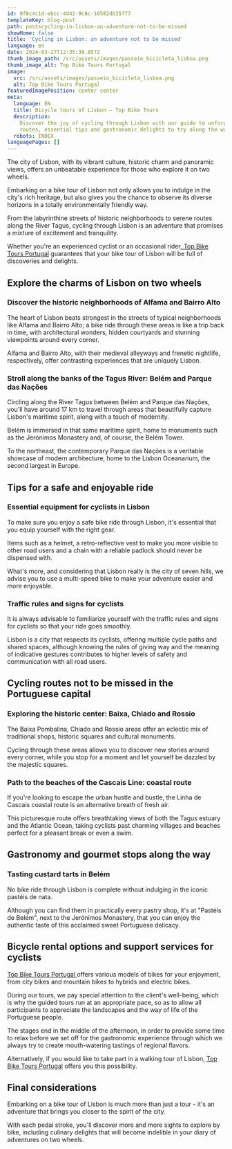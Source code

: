 ```yaml
---
id: 9f8c4c1d-ebcc-4d42-9c8c-10582db35ff7
templateKey: blog-post
path: postscycling-in-lisbon-an-adventure-not-to-be-missed
showHome: false
title: 'Cycling in Lisbon: an adventure not to be missed'
language: en
date: 2024-03-27T12:35:38.857Z
thumb_image_path: /src/assets/images/passeio_bicicleta_lisboa.png
thumb_image_alt: Top Bike Tours Portugal
image:
  src: /src/assets/images/passeio_bicicleta_lisboa.png
  alt: Top Bike Tours Portugal
featuredImagePosition: center center
meta:
  language: EN
  title: Bicycle tours of Lisbon – Top Bike Tours
  description:
    Discover the joy of cycling through Lisbon with our guide to unforgettable
    routes, essential tips and gastronomic delights to try along the way.
  robots: INDEX
languagePages: []
---
```


The city of Lisbon, with its vibrant culture, historic charm and panoramic
views, offers an unbeatable experience for those who explore it on two wheels.

Embarking on a bike tour of Lisbon not only allows you to indulge in the city's
rich heritage, but also gives you the chance to observe its diverse horizons in
a totally environmentally friendly way.

From the labyrinthine streets of historic neighborhoods to serene routes along
the River Tagus, cycling through Lisbon is an adventure that promises a mixture
of excitement and tranquility.

Whether you're an experienced cyclist or an occasional
rider,[ Top Bike Tours Portugal](https://topbiketoursportugal.com/) guarantees
that your bike tour of Lisbon will be full of discoveries and delights.

## Explore the charms of Lisbon on two wheels

### Discover the historic neighborhoods of Alfama and Bairro Alto

The heart of Lisbon beats strongest in the streets of typical neighborhoods like
Alfama and Bairro Alto; a bike ride through these areas is like a trip back in
time, with architectural wonders, hidden courtyards and stunning viewpoints
around every corner.

Alfama and Bairro Alto, with their medieval alleyways and frenetic nightlife,
respectively, offer contrasting experiences that are uniquely Lisbon.

### Stroll along the banks of the Tagus River: Belém and Parque das Nações

Circling along the River Tagus between Belém and Parque das Nações, you'll have
around 17 km to travel through areas that beautifully capture Lisbon's maritime
spirit, along with a touch of modernity.

Belém is immersed in that same maritime spirit, home to monuments such as the
Jerónimos Monastery and, of course, the Belém Tower.

To the northeast, the contemporary Parque das Nações is a veritable showcase of
modern architecture, home to the Lisbon Oceanarium, the second largest in
Europe.

## Tips for a safe and enjoyable ride

### Essential equipment for cyclists in Lisbon

To make sure you enjoy a safe bike ride through Lisbon, it's essential that you
equip yourself with the right gear.

Items such as a helmet, a retro-reflective vest to make you more visible to
other road users and a chain with a reliable padlock should never be dispensed
with.

What's more, and considering that Lisbon really is the city of seven hills, we
advise you to use a multi-speed bike to make your adventure easier and more
enjoyable.

### Traffic rules and signs for cyclists

It is always advisable to familiarize yourself with the traffic rules and signs
for cyclists so that your ride goes smoothly.

Lisbon is a city that respects its cyclists, offering multiple cycle paths and
shared spaces, although knowing the rules of giving way and the meaning of
indicative gestures contributes to higher levels of safety and communication
with all road users.

## Cycling routes not to be missed in the Portuguese capital

### Exploring the historic center: Baixa, Chiado and Rossio

The Baixa Pombalina, Chiado and Rossio areas offer an eclectic mix of
traditional shops, historic squares and cultural monuments.

Cycling through these areas allows you to discover new stories around every
corner, while you stop for a moment and let yourself be dazzled by the majestic
squares. 

### Path to the beaches of the Cascais Line: coastal route

If you're looking to escape the urban hustle and bustle, the Linha de Cascais
coastal route is an alternative breath of fresh air.

This picturesque route offers breathtaking views of both the Tagus estuary and
the Atlantic Ocean, taking cyclists past charming villages and beaches perfect
for a pleasant break or even a swim.

## Gastronomy and gourmet stops along the way

### Tasting custard tarts in Belém

No bike ride through Lisbon is complete without indulging in the iconic pastéis
de nata.

Although you can find them in practically every pastry shop, it's at "Pastéis de
Belém", next to the Jerónimos Monastery, that you can enjoy the authentic taste
of this acclaimed sweet Portuguese delicacy.

## Bicycle rental options and support services for cyclists

[Top Bike Tours Portugal ](https://topbiketoursportugal.com/)offers various
models of bikes for your enjoyment, from city bikes and mountain bikes to
hybrids and electric bikes.

During our tours, we pay special attention to the client's well-being, which is
why the guided tours run at an appropriate pace, so as to allow all participants
to appreciate the landscapes and the way of life of the Portuguese people.

The stages end in the middle of the afternoon, in order to provide some time to
relax before we set off for the gastronomic experience through which we always
try to create mouth-watering tastings of regional flavors.

Alternatively, if you would like to take part in a walking tour of Lisbon,
[Top Bike Tours Portugal](https://topwalkingtoursportugal.com/) offers you this
possibility.

## Final considerations

Embarking on a bike tour of Lisbon is much more than just a tour - it's an
adventure that brings you closer to the spirit of the city.

With each pedal stroke, you'll discover more and more sights to explore by bike,
including culinary delights that will become indelible in your diary of
adventures on two wheels.
